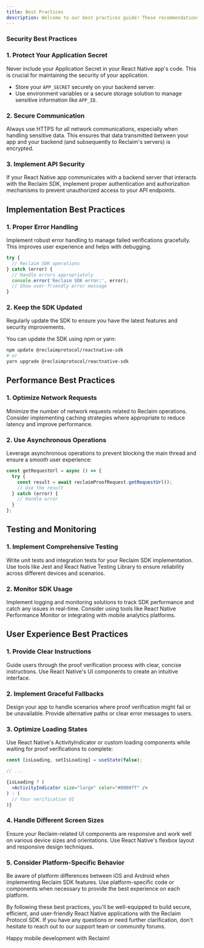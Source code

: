 ```yaml
---
title: Best Practices
description: Welcome to our best practices guide! These recommendations will help you use the Reclaim Protocol React Native SDK securely and efficiently in your mobile applications.
---
```


### Security Best Practices

### 1. Protect Your Application Secret

<Callout type="warning">
  Never include your Application Secret in your React Native app's code. This is crucial for maintaining the security of your application.
</Callout>

- Store your `APP_SECRET` securely on your backend server.
- Use environment variables or a secure storage solution to manage sensitive information like `APP_ID`.

### 2. Secure Communication

Always use HTTPS for all network communications, especially when handling sensitive data. This ensures that data transmitted between your app and your backend (and subsequently to Reclaim's servers) is encrypted.

### 3. Implement API Security

If your React Native app communicates with a backend server that interacts with the Reclaim SDK, implement proper authentication and authorization mechanisms to prevent unauthorized access to your API endpoints.

## Implementation Best Practices

### 1. Proper Error Handling

Implement robust error handling to manage failed verifications gracefully. This improves user experience and helps with debugging.

```javascript
try {
  // Reclaim SDK operations
} catch (error) {
  // Handle errors appropriately
  console.error('Reclaim SDK error:', error);
  // Show user-friendly error message
}
```

### 2. Keep the SDK Updated

<Callout type="info">
  Regularly update the SDK to ensure you have the latest features and security improvements.
</Callout>

You can update the SDK using npm or yarn:

```bash
npm update @reclaimprotocol/reactnative-sdk
# or
yarn upgrade @reclaimprotocol/reactnative-sdk
```

## Performance Best Practices

### 1. Optimize Network Requests

Minimize the number of network requests related to Reclaim operations. Consider implementing caching strategies where appropriate to reduce latency and improve performance.

### 2. Use Asynchronous Operations

Leverage asynchronous operations to prevent blocking the main thread and ensure a smooth user experience:

```javascript
const getRequestUrl = async () => {
  try {
    const result = await reclaimProofRequest.getRequestUrl();
    // Use the result
  } catch (error) {
    // Handle error
  }
};
```

## Testing and Monitoring

### 1. Implement Comprehensive Testing

Write unit tests and integration tests for your Reclaim SDK implementation. Use tools like Jest and React Native Testing Library to ensure reliability across different devices and scenarios.

### 2. Monitor SDK Usage

Implement logging and monitoring solutions to track SDK performance and catch any issues in real-time. Consider using tools like React Native Performance Monitor or integrating with mobile analytics platforms.

## User Experience Best Practices

### 1. Provide Clear Instructions

Guide users through the proof verification process with clear, concise instructions. Use React Native's UI components to create an intuitive interface.

### 2. Implement Graceful Fallbacks

Design your app to handle scenarios where proof verification might fail or be unavailable. Provide alternative paths or clear error messages to users.

### 3. Optimize Loading States

Use React Native's ActivityIndicator or custom loading components while waiting for proof verifications to complete:

```jsx
const [isLoading, setIsLoading] = useState(false);

// ...

{isLoading ? (
  <ActivityIndicator size="large" color="#0000ff" />
) : (
  // Your verification UI
)}
```

### 4. Handle Different Screen Sizes

Ensure your Reclaim-related UI components are responsive and work well on various device sizes and orientations. Use React Native's flexbox layout and responsive design techniques.

### 5. Consider Platform-Specific Behavior

Be aware of platform differences between iOS and Android when implementing Reclaim SDK features. Use platform-specific code or components when necessary to provide the best experience on each platform.

By following these best practices, you'll be well-equipped to build secure, efficient, and user-friendly React Native applications with the Reclaim Protocol SDK. If you have any questions or need further clarification, don't hesitate to reach out to our support team or community forums.

Happy mobile development with Reclaim!
